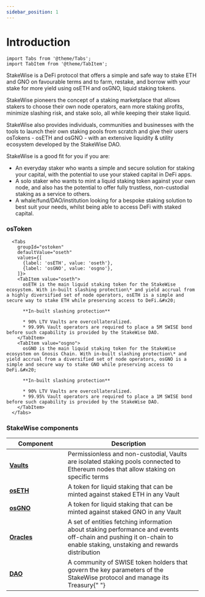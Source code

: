 ```yaml
---
sidebar_position: 1
---
```


# Introduction

```mdx-code-block
import Tabs from '@theme/Tabs';
import TabItem from '@theme/TabItem';
```

StakeWise is a DeFi protocol that offers a simple and safe way to stake ETH and GNO on favourable terms and to farm, restake, and borrow with your stake for more yield using osETH and osGNO, liquid staking tokens.&#x20;

StakeWise pioneers the concept of a staking marketplace that allows stakers to choose their own node operators, earn more staking profits, minimize slashing risk, and stake solo, all while keeping their stake liquid.&#x20;

StakeWise also provides individuals, communities and businesses with the tools to launch their own staking pools from scratch and give their users osTokens - osETH and osGNO - with an extensive liquidity & utility ecosystem developed by the StakeWise DAO.&#x20;

StakeWise is a good fit for you if you are:

- An everyday staker who wants a simple and secure solution for staking your capital, with the potential to use your staked capital in DeFi apps.
- A solo staker who wants to mint a liquid staking token against your own node, and also has the potential to offer fully trustless, non-custodial staking as a service to others.
- A whale/fund/DAO/institution looking for a bespoke staking solution to best suit your needs, whilst being able to access DeFi with staked capital.&#x20;

### osToken

```mdx-code-block
  <Tabs
    groupId="ostoken"
    defaultValue="oseth"
    values={[
      {label: 'osETH', value: 'oseth'},
      {label: 'osGNO', value: 'osgno'},
    ]}>
    <TabItem value="oseth">
      osETH is the main liquid staking token for the StakeWise ecosystem. With in-built slashing protection\* and yield accrual from a highly diversified set of node operators, osETH is a simple and secure way to stake ETH while preserving access to DeFi.&#x20;

      **In-built slashing protection**

      * 90% LTV Vaults are overcollateralized.
      * 99.99% Vault operators are required to place a 5M SWISE bond before such capability is provided by the StakeWise DAO.
    </TabItem>
    <TabItem value="osgno">
      osGNO is the main liquid staking token for the StakeWise ecosystem on Gnosis Chain. With in-built slashing protection\* and yield accrual from a diversified set of node operators, osGNO is a simple and secure way to stake GNO while preserving access to DeFi.&#x20;

      **In-built slashing protection**

      * 90% LTV Vaults are overcollateralized.
      * 99.95% Vault operators are required to place a 1M SWISE bond before such capability is provided by the StakeWise DAO.
    </TabItem>
  </Tabs>
```

### StakeWise components

<table>
  <thead>
    <tr>
      <th width="137">Component</th>
      <th>Description</th>
      <th data-hidden></th>
    </tr>
  </thead>
  <tbody>
    <tr>
      <td>
        <a href="vaults.md">
          <strong>Vaults</strong>
        </a>
      </td>
      <td>
        Permissionless and non-custodial, Vaults are isolated staking pools
        connected to Ethereum nodes that allow staking on specific terms
      </td>
      <td></td>
    </tr>
    <tr>
      <td>
        <a href="ostoken.md">
          <strong>osETH</strong>
        </a>
      </td>
      <td>
        A token for liquid staking that can be minted against staked ETH in any
        Vault
      </td>
      <td></td>
    </tr>
    <tr>
      <td>
        <a href="ostoken.md">
          <strong>osGNO</strong>
        </a>
      </td>
      <td>
        A token for liquid staking that can be minted against staked GNO in any
        Vault
      </td>
      <td></td>
    </tr>
    <tr>
      <td>
        <a href="oracles.md">
          <strong>Oracles</strong>
        </a>
      </td>
      <td>
        A set of entities fetching information about staking performance and
        events off-chain and pushing it on-chain to enable staking, unstaking
        and rewards distribution
      </td>
      <td></td>
    </tr>
    <tr>
      <td>
        <a href="../governance/stakewise-dao.md">
          <strong>DAO</strong>
        </a>
      </td>
      <td>
        A community of SWISE token holders that govern the key parameters of the
        StakeWise protocol and manage its Treasury{" "}
      </td>
      <td></td>
    </tr>
  </tbody>
</table>
